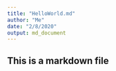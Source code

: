 ```yaml
---
title: "HelloWorld.md"
author: "Me"
date: "2/8/2020"
output: md_document
---
```


## This is a markdown file
